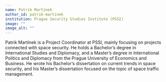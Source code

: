 ```yaml
---
name: Patrik Martínek
author_id: patrik-martinek
institution: Prague Security Studies Institute (PSSI)
image: ""
image_alt: ""
---
```


Patrik Martínek is a Project Coordinator at PSSI, mainly focusing on projects connected with space security. He holds a Bachelor’s degree in International Studies and Diplomacy, and a Master’s degree in International Politics and Diplomacy from the Prague University of Economics and Business. He wrote his Bachelor’s dissertation on current trends in space security, and his Master’s dissertation focused on the topic of space traffic management.
